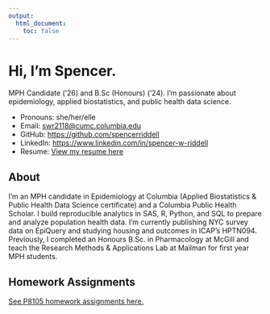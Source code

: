 ```yaml
---
output:
  html_document:
    toc: false
---
```


# Hi, I'm Spencer.

MPH Candidate (’26) and B.Sc (Honours) (’24). I’m passionate about epidemiology, applied biostatistics, and public health data science.

- Pronouns: she/her/elle  
- Email: <swr2118@cumc.columbia.edu>  
- GitHub: <https://github.com/spencerriddell>  
- LinkedIn: <https://www.linkedin.com/in/spencer-w-riddell>
- Resume: [View my resume here](spencer_riddell_resume.html)

## About

I’m an MPH candidate in Epidemiology at Columbia (Applied Biostatistics & Public Health Data Science certificate) and a Columbia Public Health Scholar. I build reproducible analytics in SAS, R, Python, and SQL to prepare and analyze population health data. I'm currently publishing NYC survey data on EpiQuery and studying housing and outcomes in ICAP’s HPTN094. Previously, I completed an Honours B.Sc. in Pharmacology at McGill and teach the Research Methods & Applications Lab at Mailman for first year MPH students.

## Homework Assignments

[See P8105 homework assignments here.](homeworks.html)